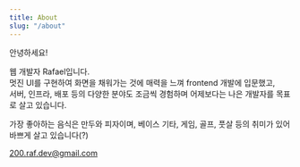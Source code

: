 ```yaml
---
title: About
slug: "/about"
---
```


안녕하세요!

웹 개발자 Rafael입니다. <br />
멋진 UI를 구현하여 화면을 채워가는 것에 매력을 느껴 frontend 개발에 입문했고, <br />
서버, 인프라, 배포 등의 다양한 분야도 조금씩 경험하며 어제보다는 나은 개발자를 목표로 살고 있습니다.

가장 좋아하는 음식은 만두와 피자이며,
베이스 기타, 게임, 골프, 풋살 등의 취미가 있어 바쁘게 살고 있습니다(?)

200.raf.dev@gmail.com
